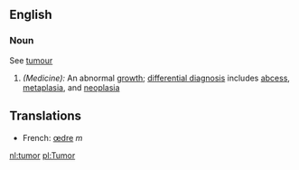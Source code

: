 ==English==
===Noun===
See [[tumour]]

#''(Medicine):'' An abnormal [[growth]]; [[differential diagnosis]] includes [[abcess]], [[metaplasia]], and [[neoplasia]]

==Translations==

*French: [[œdre]] ''m''

[[nl:tumor]]
[[pl:Tumor]]
